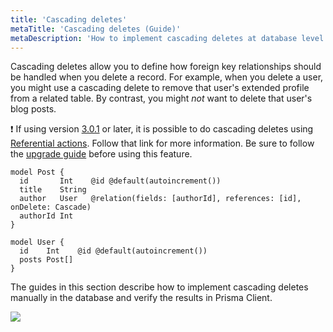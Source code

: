 ```yaml
---
title: 'Cascading deletes'
metaTitle: 'Cascading deletes (Guide)'
metaDescription: 'How to implement cascading deletes at database level.'
---
```


<TopBlock>

Cascading deletes allow you to define how foreign key relationships should be handled when you delete a record. For example, when you delete a user, you might use a cascading delete to remove that user's extended profile from a related table. By contrast, you might _not_ want to delete that user's blog posts.

<Admonition type="warning">

❗ If using version [3.0.1](https://github.com/prisma/prisma/releases/tag/3.0.1) or later, it is possible to do cascading deletes using [Referential actions](/concepts/components/prisma-schema/relations/referential-actions). Follow that link for more information.
  Be sure to follow the [upgrade guide](/guides/upgrade-guides/upgrading-versions/upgrading-to-prisma-3/referential-actions) before using this feature.
  
```prisma file=schema.prisma highlight=4;normal
model Post {
  id       Int    @id @default(autoincrement())
  title    String
  author   User   @relation(fields: [authorId], references: [id], onDelete: Cascade)
  authorId Int
}

model User {
  id    Int    @id @default(autoincrement())
  posts Post[]
}
```
  
The guides in this section describe how to implement cascading deletes manually in the database and verify the results in Prisma Client.

</Admonition>

![](cascading-deletes/cascading-deletes-illustration.png)

</TopBlock>
